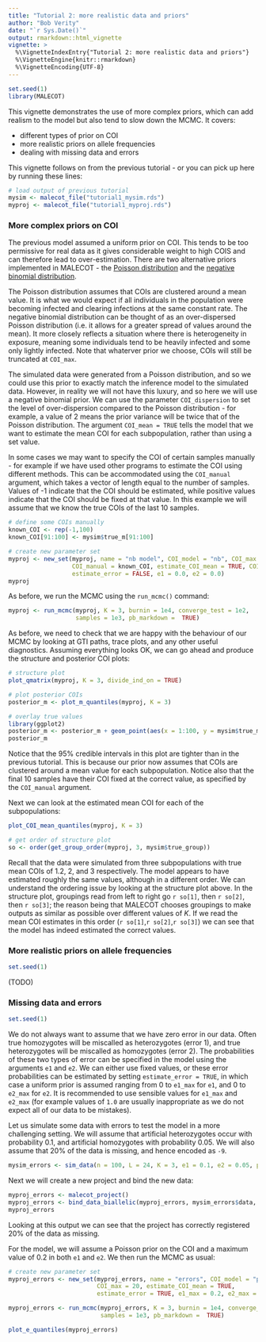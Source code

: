 ```yaml
---
title: "Tutorial 2: more realistic data and priors"
author: "Bob Verity"
date: "`r Sys.Date()`"
output: rmarkdown::html_vignette
vignette: >
  %\VignetteIndexEntry{"Tutorial 2: more realistic data and priors"}
  %\VignetteEngine{knitr::rmarkdown}
  %\VignetteEncoding{UTF-8}
---
```


```r
set.seed(1)
library(MALECOT)
```

This vignette demonstrates the use of more complex priors, which can add realism to the model but also tend to slow down the MCMC. It covers:

* different types of prior on COI
* more realistic priors on allele frequencies
* dealing with missing data and errors

This vignette follows on from the previous tutorial - or you can pick up here by running these lines:
```r
# load output of previous tutorial
mysim <- malecot_file("tutorial1_mysim.rds")
myproj <- malecot_file("tutorial1_myproj.rds")
```

### More complex priors on COI

The previous model assumed a uniform prior on COI. This tends to be too permissive for real data as it gives considerable weight to high COIS and can therefore lead to over-estimation. There are two alternative priors implemented in MALECOT - the [Poisson distribution](https://en.wikipedia.org/wiki/Poisson_distribution) and the [negative binomial distribution](https://en.wikipedia.org/wiki/Negative_binomial_distribution).

The Poisson distribution assumes that COIs are clustered around a mean value. It is what we would expect if all individuals in the population were becoming infected and clearing infections at the same constant rate. The negative binomial distribution can be thought of as an over-dispersed Poisson distribution (i.e. it allows for a greater spread of values around the mean). It more closely reflects a situation where there is heterogeneity in exposure, meaning some individuals tend to be heavily infected and some only lightly infected. Note that whaterver prior we choose, COIs will still be truncated at `COI_max`.

The simulated data were generated from a Poisson distribution, and so we could use this prior to exactly match the inference model to the simulated data. However, in reality we will not have this luxury, and so here we will use a negative binomial prior. We can use the parameter `COI_dispersion` to set the level of over-dispersion compared to the Poisson distribution - for example, a value of 2 means the prior variance will be twice that of the Poisson distribution. The argument `COI_mean = TRUE` tells the model that we want to estimate the mean COI for each subpopulation, rather than using a set value.

In some cases we may want to specify the COI of certain samples manually - for example if we have used other programs to estimate the COI using different methods. This can be accommodated using the `COI_manual` argument, which takes a vector of length equal to the number of samples. Values of -1 indicate that the COI should be estimated, while positive values indicate that the COI should be fixed at that value. In this example we will assume that we know the true COIs of the last 10 samples.

```r
# define some COIs manually
known_COI <- rep(-1,100)
known_COI[91:100] <- mysim$true_m[91:100]

# create new parameter set
myproj <- new_set(myproj, name = "nb model", COI_model = "nb", COI_max = 20,
                  COI_manual = known_COI, estimate_COI_mean = TRUE, COI_dispersion = 2,
                  estimate_error = FALSE, e1 = 0.0, e2 = 0.0)
myproj
```

As before, we run the MCMC using the `run_mcmc()` command:

```r
myproj <- run_mcmc(myproj, K = 3, burnin = 1e4, converge_test = 1e2,
                   samples = 1e3, pb_markdown =  TRUE)
```

As before, we need to check that we are happy with the behaviour of our MCMC by looking at GTI paths, trace plots, and any other useful diagnostics. Assuming everything looks OK, we can go ahead and produce the structure and posterior COI plots:

```r
# structure plot
plot_qmatrix(myproj, K = 3, divide_ind_on = TRUE)
```

```r
# plot posterior COIs
posterior_m <- plot_m_quantiles(myproj, K = 3)

# overlay true values
library(ggplot2)
posterior_m <- posterior_m + geom_point(aes(x = 1:100, y = mysim$true_m), col = "red", shape = 4)
posterior_m
```

Notice that the 95% credible intervals in this plot are tighter than in the previous tutorial. This is because our prior now assumes that COIs are clustered around a mean value for each subpopulation. Notice also that the final 10 samples have their COI fixed at the correct value, as specified by the `COI_manual` argument.

Next we can look at the estimated mean COI for each of the subpopulations:

```r
plot_COI_mean_quantiles(myproj, K = 3)
```


```r
# get order of structure plot
so <- order(get_group_order(myproj, 3, mysim$true_group))
```

Recall that the data were simulated from three subpopulations with true mean COIs of 1.2, 2, and 3 respectively. The model appears to have estimated roughly the same values, although in a different order. We can understand the ordering issue by looking at the structure plot above. In the structure plot, groupings read from left to right go `r so[1]`, then `r so[2]`, then `r so[3]`; the reason being that MALECOT chooses groupings to make outputs as similar as possible over different values of *K*. If we read the mean COI estimates in this order (`r so[1]`,`r so[2]`,`r so[3]`) we can see that the model has indeed estimated the correct values.


### More realistic priors on allele frequencies

```r
set.seed(1)
```

(TODO)


### Missing data and errors

```r
set.seed(1)
```

We do not always want to assume that we have zero error in our data. Often true homozygotes will be miscalled as heterozygotes (error 1), and true heterozygotes will be miscalled as homozygotes (error 2). The probabilities of these two types of error can be specified in the model using the arguments `e1` and `e2`. We can either use fixed values, or these error probabilities can be estimated by setting `estimate_error = TRUE`, in which case a uniform prior is assumed ranging from 0 to `e1_max` for `e1`, and 0 to `e2_max` for `e2`. It is recommended to use sensible values for `e1_max` and `e2_max` (for example values of `1.0` are usually inappropriate as we do not expect all of our data to be mistakes).

Let us simulate some data with errors to test the model in a more challenging setting. We will assume that artificial heterozygotes occur with probability 0.1, and artificial homozygotes with probability 0.05. We will also assume that 20% of the data is missing, and hence encoded as `-9`.

```r
mysim_errors <- sim_data(n = 100, L = 24, K = 3, e1 = 0.1, e2 = 0.05, prop_missing = 0.2)
```

Next we will create a new project and bind the new data:

```r
myproj_errors <- malecot_project()
myproj_errors <- bind_data_biallelic(myproj_errors, mysim_errors$data, ID_col = 1, pop_col = 2)
myproj_errors
```

Looking at this output we can see that the project has correctly registered 20% of the data as missing.

For the model, we will assume a Poisson prior on the COI and a maximum value of 0.2 in both `e1` and `e2`. We then run the MCMC as usual:

```r
# create new parameter set
myproj_errors <- new_set(myproj_errors, name = "errors", COI_model = "poisson",
                         COI_max = 20, estimate_COI_mean = TRUE,
                         estimate_error = TRUE, e1_max = 0.2, e2_max = 0.2)

myproj_errors <- run_mcmc(myproj_errors, K = 3, burnin = 1e4, converge_test = 1e2,
                          samples = 1e3, pb_markdown =  TRUE)
```

```r
plot_e_quantiles(myproj_errors)
```
